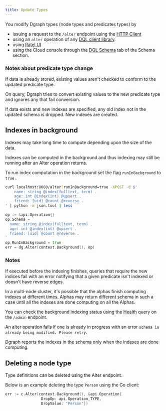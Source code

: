 ```yaml
---
title: Update Types
---
```


You modify Dgraph types (node types and predicates types) by

- issuing a request to the `/alter` endpoint using the
  [HTTP Client](/raw-http#alter-the-dql-schema)
- using an `alter` operation of any [DQL client library](/dql/clients).
- using [Ratel UI](./ratel/schema)
- using the Cloud console through the
  [DQL Schema](https://cloud.dgraph.io/_/schema?tab=dqlschema) tab of the Schema
  section.

### Notes about predicate type change

If data is already stored, existing values aren't checked to conform to the
updated predicate type.

On query, Dgraph tries to convert existing values to the new predicate type and
ignores any that fail conversion.

If data exists and new indexes are specified, any old index not in the updated
schema is dropped. New indexes are created.

## Indexes in background

Indexes may take long time to compute depending upon the size of the data.

Indexes can be computed in the background and thus indexing may still be running
after an Alter operation returns.

To run index computation in the background set the flag `runInBackground` to
`true` .

```sh
curl localhost:8080/alter?runInBackground=true -XPOST -d $'
    name: string @index(fulltext, term) .
    age: int @index(int) @upsert .
    friend: [uid] @count @reverse .
' | python -m json.tool | less
```

```go
op := &api.Operation{}
op.Schema = `
  name: string @index(fulltext, term) .
  age: int @index(int) @upsert .
  friend: [uid] @count @reverse .
`
op.RunInBackground = true
err = dg.Alter(context.Background(), op)
```

### Notes

If executed before the indexing finishes, queries that require the new indices
fail with an error notifying that a given predicate isn't indexed or doesn't
have reverse edges.

In a multi-node cluster, it's possible that the alphas finish computing indexes
at different times. Alphas may return different schema in such a case until all
the indexes are done computing on all the Alphas.

You can check the background indexing status using the
[Health](./dgraph-alpha#querying-health) query on the `/admin` endpoint.

An alter operation fails if one is already in progress with an error
`schema is already being modified. Please retry`.

Dgraph reports the indexes in the schema only when the indexes are done
computing.

## Deleting a node type

Type definitions can be deleted using the Alter endpoint.

Below is an example deleting the type `Person` using the Go client:

```go
err := c.Alter(context.Background(), &api.Operation{
                DropOp: api.Operation_TYPE,
                DropValue: "Person"})
```
